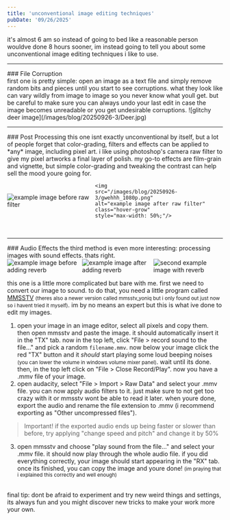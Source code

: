 ```yaml
---
title: 'unconventional image editing techniques'
pubDate: '09/26/2025'
---
```

it's almost 6 am so instead of going to bed like a reasonable person wouldve done 8 hours sooner, im instead going to tell you about some unconventional image editing techniques i like to use. 
<br/>
<hr class="dashed"/>
### File Corruption
<div style="height:5px"/>
first one is pretty simple: open an image as a text file and simply remove random bits and pieces until you start to see corruptions. what they look like can vary wildly from image to image so you never know what youll get. but be careful to make sure you can always undo your last edit in case the image becomes unreadable or you get undesirable corruptions.
![glitchy deer image](/images/blog/20250926-3/Deer.jpg)
<br/>


<hr class="dashed"/>
### Post Processing
this one isnt exactly unconventional by itself, but a lot of people forget that color-grading, filters and effects can be applied to *any* image, including pixel art. i like using photoshop's camera raw filter to give my pixel artworks a final layer of polish. my go-to effects are film-grain and vignette, but simple color-grading and tweaking the contrast can help sell the mood youre going for. 
<div class="flow-right" style="display: flex; align-items: center; justify-content: center; gap: 5px;">
	<img 
	src="/images/blog/20250926-3/gwehhh_nopost_1080p.png" 
	alt="example image before raw filter"
	class="hover-grow"
	style="max-width: 50%;"/>
	
	<img 
	src="/images/blog/20250926-3/gwehhh_1080p.png" 
	alt="example image after raw filter"
	class="hover-grow"
	style="max-width: 50%;"/>
</div>
<br/>

<hr class="dashed"/>
### Audio Effects
the third method is even more interesting: processing images with sound effects. thats right. 

<div class="flow-right" style="display: flex; align-items: center; justify-content: center; gap: 5px;">
	<img 
	src="/images/blog/20250926-3/theres nothing i can do.png" 
	alt="example image before adding reverb"
	style="max-height: 200px;"/>
	<img 
	src="/images/blog/20250926-3/theres nothing i can do echo.png" 
	alt="example image after adding reverb"
	style="max-height: 200px;"/>
	<img 
	src="/images/blog/20250926-3/gwehhh_delay_square.png" 
	alt="second example image with reverb"
	style="max-height: 200px;"/>
</div>

this one is a little more complicated but bare with me. first we need to convert our image to sound. to do that, you need a little program called [MMSSTV](https://hamsoft.ca/pages/mmsstv.php) <small>(theres also a newer version called mmsstv_yoniq but i only found out just now so i havent tried it myself)</small>. im by no means an expert but this is what ive done to edit my images. 
1. open your image in an image editor, select all pixels and copy them. then open mmsstv and paste the image. it should automatically insert it in the "TX" tab. now in the top left, click "File > record sound to the file..." and pick a random `filename.mmv`. now below your image click the red "TX" button and it *should* start playing some loud beeping noises <small>(you can lower the volume in windows volume mixer panel)</small>. wait until its done. then, in the top left click on "File > Close Record/Play". now you have a .mmv file of your image. 
2. open audacity, select "File > Import > Raw Data" and select your .mmv file. you can now apply audio filters to it. just make sure to not get too crazy with it or mmsstv wont be able to read it later. when youre done, export the audio and rename the file extension to .mmv (i recommend exporting as "Other uncompressed files"). 
> Important!
> if the exported audio ends up being faster or slower than before, try applying "change speed and pitch" and change it by 50%
3. open mmsstv and choose "play sound from the file..." and select your .mmv file. it should now play through the whole audio file. if you did everything correctly, your image should start appearing in the "RX" tab. once its finished, you can copy the image and youre done! <small>(im praying that i explained this correctly and well enough)</small>

<br/>
final tip: dont be afraid to experiment and try new weird things and settings, its always fun and you might discover new tricks to make your work more your own.